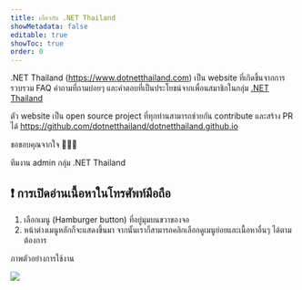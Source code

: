 ```yaml
---
title: เกี่ยวกับ .NET Thailand
showMetadata: false
editable: true
showToc: true
order: 0
---
```


.NET Thailand (https://www.dotnetthailand.com) เป็น website ที่เกิดขึ้นจากการรวบรวม FAQ คำถามที่ถามบ่อยๆ
และคำตอบที่เป็นประโยชน์จากเพื่อนสมาชิกในกลุ่ม [.NET Thailand](https://www.facebook.com/groups/dotnetthailand)

ตัว website เป็น open source project ที่ทุกท่านสามารถช่วยกัน contribute และสร้าง PR ได้ https://github.com/dotnetthailand/dotnetthailand.github.io

ขอขอบคุณจากใจ 🙏🙏🙏

ทีมงาน admin กลุ่ม .NET Thailand

## ❗ การเปิดอ่านเนื้อหาในโทรศัพท์มือถือ

1. เลือกเมนู (Hamburger button) ที่อยู่มุมบนขวาของจอ
2. หน้าต่างเมนูหลักก็จะแสดงขึ้นมา จากนั้นเราก็สามารถคลิกเลือกดูเมนูย่อยและเนื้อหาอื่นๆ ได้ตามต้องการ

ภาพตัวอย่างการใช้งาน

![](images/website-menu-on-mobile.jpg)


<FallingSnow />